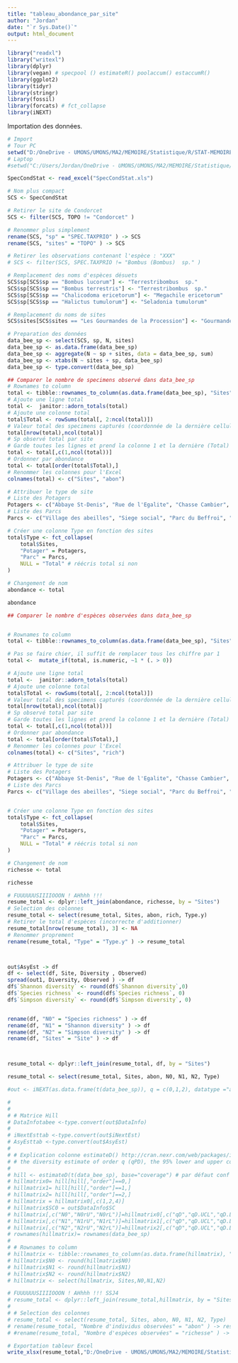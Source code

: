 ```yaml
---
title: "tableau_abondance_par_site"
author: "Jordan"
date: "`r Sys.Date()`"
output: html_document
---
```


```r
library("readxl") 
library("writexl")
library(dplyr)
library(vegan) # specpool () estimateR() poolaccum() estaccumR()
library(ggplot2)
library(tidyr)
library(stringr)
library(fossil)
library(forcats) # fct_collapse
library(iNEXT)
```

Importation des données.
```r
# Import
# Tour PC
setwd("D:/OneDrive - UMONS/UMONS/MA2/MEMOIRE/Statistique/R/STAT-MEMOIRE/RAW")
# Laptop
#setwd("C:/Users/Jordan/OneDrive - UMONS/UMONS/MA2/MEMOIRE/Statistique/R/STAT-MEMOIRE/RAW")

SpecCondStat <- read_excel("SpecCondStat.xls")

```

```r
# Nom plus compact
SCS <- SpecCondStat

# Retirer le site de Condorcet
SCS <- filter(SCS, TOPO != "Condorcet" )

# Renommer plus simplement
rename(SCS, "sp" = "SPEC.TAXPRIO" ) -> SCS
rename(SCS, "sites" = "TOPO" ) -> SCS

# Retirer les observations contenant l'espèce : "XXX"
# SCS <- filter(SCS, SPEC.TAXPRIO != "Bombus (Bombus)  sp." )

# Remplacement des noms d'espèces désuets
SCS$sp[SCS$sp == "Bombus lucorum"] <- "Terrestribombus  sp."
SCS$sp[SCS$sp == "Bombus terrestris"] <- "Terrestribombus  sp."
SCS$sp[SCS$sp == "Chalicodoma ericetorum"] <- "Megachile ericetorum"
SCS$sp[SCS$sp == "Halictus tumulorum"] <- "Seladonia tumulorum"

# Remplacement du noms de sites
SCS$sites[SCS$sites == "Les Gourmandes de la Procession"] <- "Gourmandes de la Procession"
```


```r
# Preparation des données 
data_bee_sp <- select(SCS, sp, N, sites)
data_bee_sp <- as.data.frame(data_bee_sp)
data_bee_sp <- aggregate(N ~ sp + sites, data = data_bee_sp, sum)
data_bee_sp <- xtabs(N ~ sites + sp, data_bee_sp)
data_bee_sp <- type.convert(data_bee_sp)
```

```r

## Comparer le nombre de specimens observé dans data_bee_sp
# Rownames to column
total <- tibble::rownames_to_column(as.data.frame(data_bee_sp), "Sites")
# Ajoute une ligne total
total <-  janitor::adorn_totals(total)
# Ajoute une colonne total
total$Total <- rowSums(total[, 2:ncol(total)])
# Valeur total des specimens capturés (coordonnée de la dernière cellule [ligne,colonne])
total[nrow(total),ncol(total)]
# Sp observé total par site
# Garde toutes les lignes et prend la colonne 1 et la dernière (Total) :
total <- total[,c(1,ncol(total))]
# Ordonner par abondance
total <- total[order(total$Total),]
# Renommer les colonnes pour l'Excel
colnames(total) <- c("Sites", "abon")

# Attribuer le type de site
# Liste des Potagers
Potagers <- c("Abbaye St-Denis", "Rue de l'Egalite", "Chasse Cambier", "Mel Legumes", "Gourmandes de la Procession", "Jean d'Avesnes", "Parc du bois de Mons", "Jardin Suspendu", "Ecole de l'Esperance", "Fond du petit marais")
# Liste des Parcs
Parcs <- c("Village des abeilles", "Siege social", "Parc du Beffroi", "Stievenart", "Parc Bonaert")

# Créer une colonne Type en fonction des sites
total$Type <- fct_collapse(
    total$Sites,
    "Potager" = Potagers,
    "Parc" = Parcs,
    NULL = "Total" # réécris total si non
)

# Changement de nom
abondance <- total

abondance
```

```r

## Comparer le nombre d'espèces observées dans data_bee_sp


# Rownames to column
total <- tibble::rownames_to_column(as.data.frame(data_bee_sp), "Sites")

# Pas se faire chier, il suffit de remplacer tous les chiffre par 1
total <-  mutate_if(total, is.numeric, ~1 * (. > 0)) 

# Ajoute une ligne total
total <-  janitor::adorn_totals(total)
# Ajoute une colonne total
total$Total <- rowSums(total[, 2:ncol(total)])
# Valeur total des specimens capturés (coordonnée de la dernière cellule [ligne,colonne])
total[nrow(total),ncol(total)]
# Sp observé total par site
# Garde toutes les lignes et prend la colonne 1 et la dernière (Total) :
total <- total[,c(1,ncol(total))]
# Ordonner par abondance
total <- total[order(total$Total),]
# Renommer les colonnes pour l'Excel
colnames(total) <- c("Sites", "rich")

# Attribuer le type de site
# Liste des Potagers
Potagers <- c("Abbaye St-Denis", "Rue de l'Egalite", "Chasse Cambier", "Mel Legumes", "Gourmandes de la Procession", "Jean d'Avesnes", "Parc du bois de Mons", "Jardin Suspendu", "Ecole de l'Esperance", "Fond du petit marais")
# Liste des Parcs
Parcs <- c("Village des abeilles", "Siege social", "Parc du Beffroi", "Stievenart", "Parc Bonaert")


# Créer une colonne Type en fonction des sites
total$Type <- fct_collapse(
    total$Sites,
    "Potager" = Potagers,
    "Parc" = Parcs,
    NULL = "Total" # réécris total si non
)

# Changement de nom
richesse <- total

richesse
```

```r
# FUUUUUUSIIIIOOON ! AHhhh !!!
resume_total <- dplyr::left_join(abondance, richesse, by = "Sites")
# Selection des colonnes
resume_total <- select(resume_total, Sites, abon, rich, Type.y)
# Retirer le total d'espèces (incorrecte d'additionner)
resume_total[nrow(resume_total), 3] <- NA
# Renommer proprement
rename(resume_total, "Type" = "Type.y" ) -> resume_total



out$AsyEst -> df
df <- select(df, Site, Diversity , Observed)
spread(out1, Diversity, Observed ) -> df
df$`Shannon diversity` <- round(df$`Shannon diversity`,0)
df$`Species richness` <- round(df$`Species richness`, 0)
df$`Simpson diversity` <- round(df$`Simpson diversity`, 0)


rename(df, "N0" = "Species richness" ) -> df
rename(df, "N1" = "Shannon diversity" ) -> df
rename(df, "N2" = "Simpson diversity" ) -> df
rename(df, "Sites" = "Site" ) -> df



resume_total <- dplyr::left_join(resume_total, df, by = "Sites")

resume_total <- select(resume_total, Sites, abon, N0, N1, N2, Type)

```

```r
#out <- iNEXT(as.data.frame(t(data_bee_sp)), q = c(0,1,2), datatype ="abundance", size=NULL, endpoint=NULL, knots=40, se=TRUE, conf=0.95, nboot=50) 
```

```r

# 
# 
# # Matrice Hill
# DataInfotabee <-type.convert(out$DataInfo)
# 
# iNextEsttab <-type.convert(out$iNextEst)
# AsyEsttab <-type.convert(out$AsyEst)
# 
# # Explication colonne estimateD() http://cran.nexr.com/web/packages/iNextPD/vignettes/Introduction.html
# # the diversity estimate of order q (qPD), the 95% lower and upper confidence limits of diversity (qD.95.LCL, qD.95.UCL), and the sample coverage estimate (SC) along with the 95% lower and upper confidence limits of sample coverage (SC.95.LCL, SC.95.UCL). These sample coverage estimates with conf% confidence intervals are used for plotting the sample completeness curve and coverage-based R/E curves.
# 
# hill <- estimateD(t(data_bee_sp), base="coverage") # par défaut conf = 0.95
# hillmatrix0= hill[hill[,"order"]==0,]
# hillmatrix1= hill[hill[,"order"]==1,]
# hillmatrix2= hill[hill[,"order"]==2,]
# hillmatrix = hillmatrix0[,c(1,2,4)]
# hillmatrix$SC0 = out$DataInfo$SC
# hillmatrix[,c("N0","N0rU","N0rL")]=hillmatrix0[,c("qD","qD.UCL","qD.LCL")] # q = ordre, D = diversité, UCL = UpperConfidenceLimits, LCL = LowerCL
# hillmatrix[,c("N1","N1rU","N1rL")]=hillmatrix1[,c("qD","qD.UCL","qD.LCL")] # Je retire NOr => N0, idem N1 et N2
# hillmatrix[,c("N2","N2rU","N2rL")]=hillmatrix2[,c("qD","qD.UCL","qD.LCL")]
# rownames(hillmatrix)= rownames(data_bee_sp)
# 
# # Rownames to column
# hillmatrix <- tibble::rownames_to_column(as.data.frame(hillmatrix), "Sites")
# hillmatrix$N0 <- round(hillmatrix$N0)
# hillmatrix$N1 <- round(hillmatrix$N1)
# hillmatrix$N2 <- round(hillmatrix$N2)
# hillmatrix <- select(hillmatrix, Sites,N0,N1,N2)
```

```r
# FUUUUUUSIIIIOOON ! AHhhh !!! SSJ4
# resume_total <- dplyr::left_join(resume_total,hillmatrix, by = "Sites")
# 
# # Selection des colonnes
# resume_total <- select(resume_total, Sites, abon, N0, N1, N2, Type)
# rename(resume_total, "Nombre d'individus observées" = "abon" ) -> resume_total
# #rename(resume_total, "Nombre d'espèces observées" = "richesse" ) -> resume_total
```


```r
# Exportation tableur Excel
write_xlsx(resume_total,"D:/OneDrive - UMONS/UMONS/MA2/MEMOIRE/Statistique/R/STAT-MEMOIRE/Output/tableau_abondance_par_site.xlsx")
```










